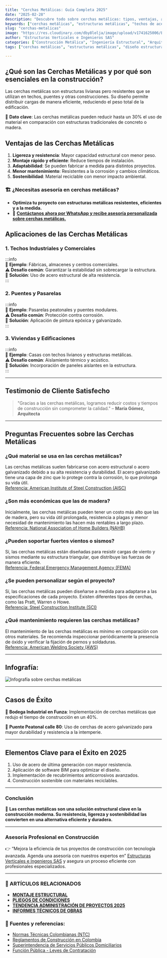 ```yaml
---
title: "Cerchas Metálicas: Guía Completa 2025"
date: "2025-02-28"
description: "Descubre todo sobre cerchas metálicas: tipos, ventajas, aplicaciones y tendencias para el 2025."
keywords: ["cerchas metálicas", "estructuras metálicas", "techos de acero", "cubiertas metálicas", "construcción en acero", "montaje de cerchas", "tipos de cerchas metálicas", "diseño de estructuras de acero", "construcción liviana con acero"]
slug: "cerchas-metalicas"
image: "https://res.cloudinary.com/dby8lelja/image/upload/v1741625006/Estructuras%20Verticales%20e%20Ingenieros%20SAS/cerchas_metalicas_dnwkfa.webp"
author: "Estructuras Verticales e Ingenieros SAS"
categories: ["Construcción Metálica", "Ingeniería Estructural", "Arquitectura Industrial"]
tags: ["cerchas metálicas", "estructuras metálicas", "diseño estructural", "montaje de estructuras", "acero estructural", "cubiertas metálicas", "tipos de cerchas", "resistencia estructural", "materiales de construcción"]

---
```


## ¿Qué son las Cerchas Metálicas y por qué son esenciales en la construcción?

Las cerchas metálicas son estructuras livianas pero resistentes que se utilizan en techos, puentes y otras construcciones. Su diseño permite distribuir cargas de manera eficiente, reduciendo el peso total de la edificación.

📌 **Dato clave**: Las cerchas metálicas pueden reducir hasta un 30% el uso de material en comparación con estructuras tradicionales de concreto o madera.

## Ventajas de las Cerchas Metálicas

1. **Ligereza y resistencia**: Mayor capacidad estructural con menor peso.
2. **Montaje rápido y eficiente**: Reduce tiempos de instalación.
3. **Adaptabilidad**: Se pueden fabricar a medida para distintos proyectos.
4. **Menor mantenimiento**: Resistentes a la corrosión y cambios climáticos.
5. **Sostenibilidad**: Material reciclable con menor impacto ambiental.

### 🏗️ **¿Necesitas asesoría en cerchas metálicas?**  

- **Optimiza tu proyecto con estructuras metálicas resistentes, eficientes y a la medida.**  
- 📆 [**Contáctanos ahora por WhatsApp y recibe asesoría personalizada sobre cerchas metálicas.**](https://wa.me/573132581599?text=Hola%2C%20quiero%20una%20asesor%C3%ADa%20sobre%20cerchas%20met%C3%A1licas)  



## Aplicaciones de las Cerchas Metálicas

### **1. Techos Industriales y Comerciales**

:::info  
📌 **Ejemplo**: Fábricas, almacenes y centros comerciales.  
⚠ **Desafío común**: Garantizar la estabilidad sin sobrecargar la estructura.  
🔹 **Solución**: Uso de acero estructural de alta resistencia.  
:::

### **2. Puentes y Pasarelas**

:::info  
📌 **Ejemplo**: Pasarelas peatonales y puentes modulares.  
⚠ **Desafío común**: Protección contra corrosión.  
🔹 **Solución**: Aplicación de pintura epóxica y galvanizado.  
:::

### **3. Viviendas y Edificaciones**

:::info  
📌 **Ejemplo**: Casas con techos livianos y estructuras metálicas.  
⚠ **Desafío común**: Aislamiento térmico y acústico.  
🔹 **Solución**: Incorporación de paneles aislantes en la estructura.  
:::

---

## Testimonio de Cliente Satisfecho

> "Gracias a las cerchas metálicas, logramos reducir costos y tiempos de construcción sin comprometer la calidad." – **María Gómez, Arquitecta**

---



## Preguntas Frecuentes sobre las Cerchas Metálicas

### ¿Qué material se usa en las cerchas metálicas?
Las cerchas metálicas suelen fabricarse con acero estructural o acero galvanizado debido a su alta resistencia y durabilidad. El acero galvanizado tiene una capa de zinc que lo protege contra la corrosión, lo que prolonga su vida útil.  
[Referencia: American Institute of Steel Construction (AISC)](https://www.aisc.org/)

### ¿Son más económicas que las de madera?
Inicialmente, las cerchas metálicas pueden tener un costo más alto que las de madera, pero su vida útil prolongada, resistencia a plagas y menor necesidad de mantenimiento las hacen más rentables a largo plazo.  
[Referencia: National Association of Home Builders (NAHB)](https://www.nahb.org/)

### ¿Pueden soportar fuertes vientos o sismos?
Sí, las cerchas metálicas están diseñadas para resistir cargas de viento y sismos mediante su estructura triangular, que distribuye las fuerzas de manera eficiente.  
[Referencia: Federal Emergency Management Agency (FEMA)](https://www.fema.gov/)

### ¿Se pueden personalizar según el proyecto?
Sí, las cerchas metálicas pueden diseñarse a medida para adaptarse a las especificaciones de cada proyecto. Existen diferentes tipos de cerchas, como las Pratt, Warren o Howe.  
[Referencia: Steel Construction Institute (SCI)](https://www.steel-sci.com/)

### ¿Qué mantenimiento requieren las cerchas metálicas?
El mantenimiento de las cerchas metálicas es mínimo en comparación con otros materiales. Se recomienda inspeccionar periódicamente la presencia de óxido y verificar la fijación de pernos y soldaduras.  
[Referencia: American Welding Society (AWS)](https://www.aws.org/)

---

## Infografía: 

![Infografía sobre cerchas metálicas](https://res.cloudinary.com/dby8lelja/image/upload/v1741625233/Estructuras%20Verticales%20e%20Ingenieros%20SAS/cerchas_metalicas_infografia_ofgxdb.webp)

---

## Casos de Éxito

🔹 **Bodega Industrial en Funza**: Implementación de cerchas metálicas que redujo el tiempo de construcción en un 40%.

🔹 **Puente Peatonal calle 80**: Uso de cerchas de acero galvanizado para mayor durabilidad y resistencia a la intemperie.

---

## Elementos Clave para el Éxito en 2025

1. Uso de acero de última generación con mayor resistencia.
2. Aplicación de software BIM para optimizar el diseño.
3. Implementación de recubrimientos anticorrosivos avanzados.
4. Construcción sostenible con materiales reciclables.

---

### Conclusión  

📢 **Las cerchas metálicas son una solución estructural clave en la construcción moderna. Su resistencia, ligereza y sostenibilidad las convierten en una alternativa eficiente y duradera.**

---

### Asesoría Profesional en Construcción

👉 “Mejora la eficiencia de tus proyectos de construcción con tecnología avanzada. Agenda una asesoría con nuestros expertos en” [Estructuras Verticales e Ingenieros SAS](https://www.estructurasverticales.com/) y asegura un proceso eficiente con profesionales especializados.

---
### 📌 ARTÍCULOS RELACIONADOS  

- **[MONTAJE ESTRUCTURAL](https://www.estructurasverticales.com/blog/montaje-estructural-construccion)**  
- **[PLIEGOS DE CONDICIONES](https://www.estructurasverticales.com/blog/elaboracion-pliegos-condiciones)**  
- **[TENDENCIA ADMINISTRACIÓN DE PROYECTOS 2025](https://www.estructurasverticales.com/blog/administracion-proyectos-construccion)**  
- **[INFORMES TÉCNICOS DE OBRAS](https://www.estructurasverticales.com/blog/informes-tecnicos-obras)**  



### 🔗 **Fuentes y referencias:**  

- [Normas Técnicas Colombianas (NTC)](https://www.icontec.org/)  
- [Reglamentos de Construcción en Colombia](https://www.minvivienda.gov.co/)  
- [Superintendencia de Servicios Públicos Domiciliarios](https://www.superservicios.gov.co/)  
- [Función Pública - Leyes de Contratación](https://www.funcionpublica.gov.co/)  

